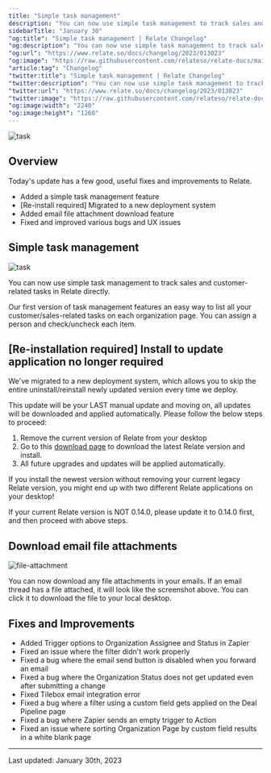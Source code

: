 ```yaml
---
title: "Simple task management"
description: "You can now use simple task management to track sales and customer-related tasks directly in Relate."
sidebarTitle: "January 30"
"og:title": "Simple task management | Relate Changelog"
"og:description": "You can now use simple task management to track sales and customer-related tasks directly in Relate."
"og:url": "https://www.relate.so/docs/changelog/2023/013023"
"og:image": "https://raw.githubusercontent.com/relateso/relate-docs/main/docs/images/changelog/task.png"
"article:tag": "Changelog"
"twitter:title": "Simple task management | Relate Changelog"
"twitter:description": "You can now use simple task management to track sales and customer-related tasks directly in Relate."
"twitter:url": "https://www.relate.so/docs/changelog/2023/013023"
"twitter:image": "https://raw.githubusercontent.com/relateso/relate-docs/main/docs/images/changelog/task.png"
"og:image:width": "2240"
"og:image:height": "1260"
---
```


![task](/docs/images/changelog/task.png)

## Overview
Today's update has a few good, useful fixes and improvements to Relate.
- Added a simple task management feature
- [Re-install required] Migrated to a new deployment system
- Added email file attachment download feature
- Fixed and improved various bugs and UX issues

## Simple task management

![task](/docs/images/changelog/task.png)

 You can now use simple task management to track sales and customer-related tasks in Relate directly.

 Our first version of task management features an easy way to list all your customer/sales-related tasks on each organization page. You can assign a person and check/uncheck each item.

## [Re-installation required] Install to update application no longer required

 We've migrated to a new deployment system, which allows you to skip the entire uninstall/reinstall newly updated version every time we deploy.

 This update will be your LAST manual update and moving on, all updates will be downloaded and applied automatically. Please follow the below steps to proceed:
 1. Remove the current version of Relate from your desktop
 2. Go to this [download page](https://download.relate.so/) to download the latest Relate version and install.
 3. All future upgrades and updates will be applied automatically.

 <Warning>If you install the newest version without removing your current legacy Relate version, you might end up with two different Relate applications on your desktop!</Warning>

 <Warning>If your current Relate version is NOT 0.14.0, please update it to 0.14.0 first, and then proceed with above steps.</Warning>

## Download email file attachments

![file-attachment](/docs/images/changelog/file-attachment.png)

 You can now download any file attachments in your emails. If an email thread has a file attached, it will look like the screenshot above. You can click it to download the file to your local desktop.

## Fixes and Improvements
- Added Trigger options to Organization Assignee and Status in Zapier
- Fixed an issue where the filter didn't work properly
- Fixed a bug where the email send button is disabled when you forward an email
- Fixed a bug where the Organization Status does not get updated even after submitting a change
- Fixed Tilebox email integration error
- Fixed a bug where a filter using a custom field gets applied on the Deal Pipeline page
- Fixed a bug where Zapier sends an empty trigger to Action
- Fixed an issue where sorting Organization Page by custom field results in a white blank page

---

Last updated: January 30th, 2023
